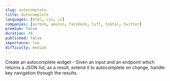 ```yaml
---
slug: autocomplete
title: Autocomplete
languages: [html, css, js]
companies: [airbnb, amazon, facebook, lyft, toptal, twitter]
premium: false
duration: 30
published: false
importance: low
difficulty: medium
---
```


Create an autocomplete widget - Given an input and an endpoint which returns a JSON list, as a result, extend it to autocomplete on change, handle key navigation through the results.
